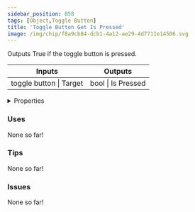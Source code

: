 ```yaml
---
sidebar_position: 858
tags: [Object,Toggle Button]
title: 'Toggle Button Get Is Pressed'
image: /img/chip/f8a9cb84-dcb1-4a12-ae29-4d7711e14506.svg
---
```


Outputs True if the toggle button is pressed.



<IChip uuid="f8a9cb84-dcb1-4a12-ae29-4d7711e14506"/>

<table><thead><tr><th>Inputs</th><th>Outputs</th></tr></thead><tbody><tr><td>toggle button | Target</td><td>bool | Is Pressed</td></tr></tbody></table>

<details>
  <summary>Properties</summary>
  <div>
    <div>
    <table>
      <tbody>
        <tr>
          <td>Is beta required?</td>
          <td>No</td>
        </tr>
        <tr>
          <td>Is chip a trolling risk?</td>
          <td>No</td>
        </tr>
        <tr>
          <td>Is chip a role assignment risk?</td>
          <td>No</td>
        </tr>
        <tr>
          <td>Chip UUID</td>
          <td>f8a9cb84-dcb1-4a12-ae29-4d7711e14506</td>
        </tr>
        <tr>
          <td>Room availability</td>
          <td>Available everywhere</td>
        </tr>
      </tbody>
    </table>
    </div>
  </div>
</details>

### Uses

None so far!

### Tips

None so far!

### Issues

None so far!